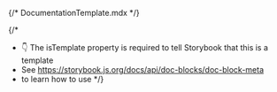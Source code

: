 {/* DocumentationTemplate.mdx */}

 
{/* 
  * 👇 The isTemplate property is required to tell Storybook that this is a template
  * See https://storybook.js.org/docs/api/doc-blocks/doc-block-meta
  * to learn how to use
*/}
 
<Meta isTemplate />
 
<Title />

## Description

<Description />

## Default implementation

<Primary />

## Properties

The component accepts the following properties:

<Controls />

---
---

## Variants and examples

Listed below are additional variants and examples of the component.

<Stories title="" />
